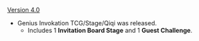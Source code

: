 {{Change History/Header}}
[[Version 4.0]]
* Genius Invokation TCG/Stage/Qiqi was released.
** Includes 1 '''Invitation Board Stage''' and 1 '''Guest Challenge'''.